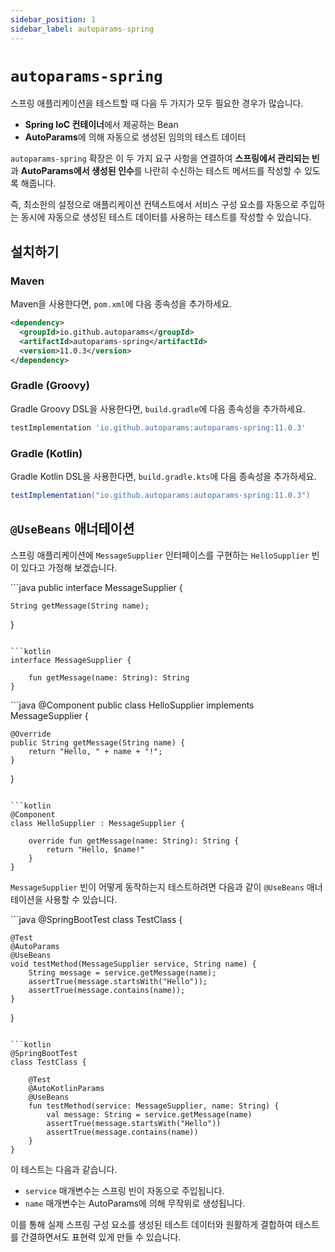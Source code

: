 ```yaml
---
sidebar_position: 1
sidebar_label: autoparams-spring
---
```



# `autoparams-spring`

스프링 애플리케이션을 테스트할 때 다음 두 가지가 모두 필요한 경우가 많습니다.

- **Spring IoC 컨테이너**에서 제공하는 Bean
- **AutoParams**에 의해 자동으로 생성된 임의의 테스트 데이터

`autoparams-spring` 확장은 이 두 가지 요구 사항을 연결하여 **스프링에서 관리되는 빈**과 **AutoParams에서 생성된 인수**를 나란히 수신하는 테스트 메서드를 작성할 수 있도록 해줍니다.

즉, 최소한의 설정으로 애플리케이션 컨텍스트에서 서비스 구성 요소를 자동으로 주입하는 동시에 자동으로 생성된 테스트 데이터를 사용하는 테스트를 작성할 수 있습니다.

## 설치하기

### Maven

Maven을 사용한다면, `pom.xml`에 다음 종속성을 추가하세요.

```xml
<dependency>
  <groupId>io.github.autoparams</groupId>
  <artifactId>autoparams-spring</artifactId>
  <version>11.0.3</version>
</dependency>
```

### Gradle (Groovy)

Gradle Groovy DSL을 사용한다면, `build.gradle`에 다음 종속성을 추가하세요.

```gradle
testImplementation 'io.github.autoparams:autoparams-spring:11.0.3'
```

### Gradle (Kotlin)

Gradle Kotlin DSL을 사용한다면, `build.gradle.kts`에 다음 종속성을 추가하세요.

```gradle
testImplementation("io.github.autoparams:autoparams-spring:11.0.3")
```

## `@UseBeans` 애너테이션

스프링 애플리케이션에 `MessageSupplier` 인터페이스를 구현하는 `HelloSupplier` 빈이 있다고 가정해 보겠습니다.

<JavaKotlinCodeBlock>
```java
public interface MessageSupplier {

    String getMessage(String name);
}
```

```kotlin
interface MessageSupplier {
    
    fun getMessage(name: String): String
}
```
</JavaKotlinCodeBlock>

<JavaKotlinCodeBlock>
```java
@Component
public class HelloSupplier implements MessageSupplier {

    @Override
    public String getMessage(String name) {
        return "Hello, " + name + "!";
    }
}
```

```kotlin
@Component
class HelloSupplier : MessageSupplier {

    override fun getMessage(name: String): String {
        return "Hello, $name!"
    }
}
```
</JavaKotlinCodeBlock>

`MessageSupplier` 빈이 어떻게 동작하는지 테스트하려면 다음과 같이 <JavadocLink version={version} path="autoparams/spring/UseBeans.html">`@UseBeans`</JavadocLink> 애너테이션을 사용할 수 있습니다.

<JavaKotlinCodeBlock>
```java
@SpringBootTest
class TestClass {

    @Test
    @AutoParams
    @UseBeans
    void testMethod(MessageSupplier service, String name) {
        String message = service.getMessage(name);
        assertTrue(message.startsWith("Hello"));
        assertTrue(message.contains(name));
    }
}
```

```kotlin
@SpringBootTest
class TestClass {

    @Test
    @AutoKotlinParams
    @UseBeans
    fun testMethod(service: MessageSupplier, name: String) {
        val message: String = service.getMessage(name)
        assertTrue(message.startsWith("Hello"))
        assertTrue(message.contains(name))
    }
}
```
</JavaKotlinCodeBlock>

이 테스트는 다음과 같습니다.

- `service` 매개변수는 스프링 빈이 자동으로 주입됩니다.
- `name` 매개변수는 AutoParams에 의해 무작위로 생성됩니다.

이를 통해 실제 스프링 구성 요소를 생성된 테스트 데이터와 원활하게 결합하여 테스트를 간결하면서도 표현력 있게 만들 수 있습니다.

